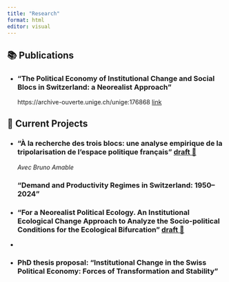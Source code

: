 ```yaml
---
title: "Research"
format: html
editor: visual
---
```


## 📚 Publications

-   

    ### "The Political Economy of Institutional Change and Social Blocs in Switzerland: a Neorealist Approach"

    https://archive-ouverte.unige.ch/unige:176868 [link](https://jeylal.github.io/master-thesis/)

## 📌 Current Projects

-   

    ### "À la recherche des trois blocs: une analyse empirique de la tripolarisation de l'espace politique français" [draft 📄](resources_books/les_trois_blocs c.pdf)

    *Avec Bruno Amable*

    ### "Demand and Productivity Regimes in Switzerland: 1950–2024"

-   

    ### "For a Neorealist Political Ecology. An Institutional Ecological Change Approach to Analyze the Socio-political Conditions for the Ecological Bifurcation" [draft 📄](resources_books/neorealist%20political%20ecology-2.pdf)

-   

-   

    ### PhD thesis proposal: "Institutional Change in the Swiss Political Economy: Forces of Transformation and Stability"
